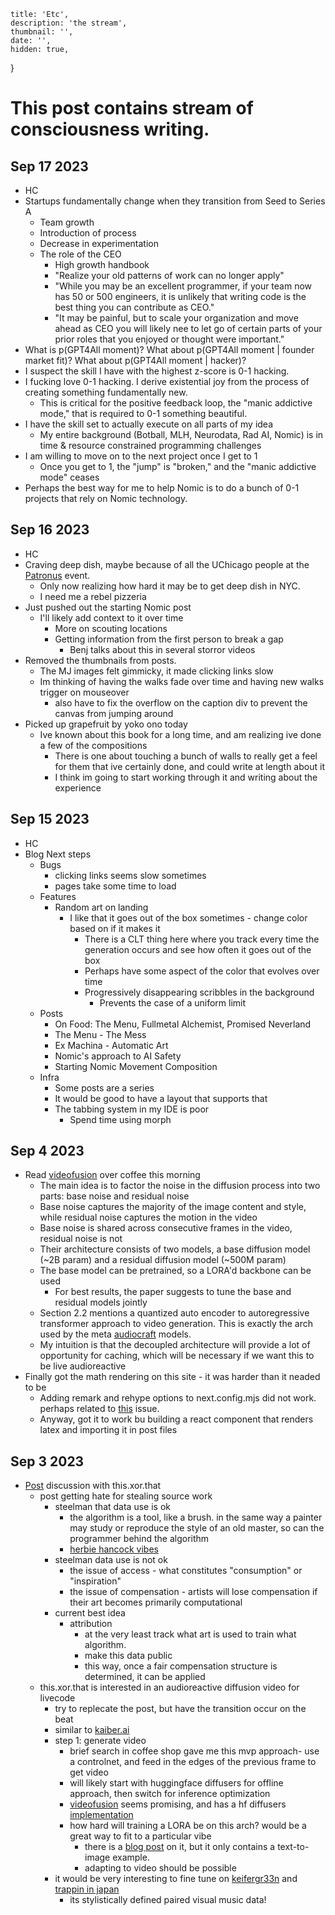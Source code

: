     title: 'Etc',
    description: 'the stream',
    thumbnail: '',
    date: '',
    hidden: true,
}

# This post contains stream of consciousness writing.

## Sep 17 2023
 - HC
 - Startups fundamentally change when they transition from Seed to Series A
    - Team growth
    - Introduction of process
    - Decrease in experimentation
    - The role of the CEO
       - High growth handbook
        - "Realize your old patterns of work can no longer apply"
        - "While you may be an excellent programmer, if your team now has 50 or 500 engineers, it is unlikely that writing code is the best thing you can contribute as CEO."
        - "It may be painful, but to scale your organization and move ahead as CEO you will likely nee to let go of certain parts of your prior roles that you enjoyed or thought were important."
 - What is p(GPT4All moment)? What about p(GPT4All moment | founder market fit)? What about p(GPT4All moment | hacker)?
 - I suspect the skill I have with the highest z-score is 0-1 hacking.
  - I fucking love 0-1 hacking. I derive existential joy from the process of creating something fundamentally new.
    - This is critical for the positive feedback loop, the "manic addictive mode," that is required to 0-1 something beautiful.
  - I have the skill set to actually execute on all parts of my idea
    - My entire background (Botball, MLH, Neurodata, Rad AI, Nomic) is in time & resource constrained programming challenges
  - I am willing to move on to the next project once I get to 1
    - Once you get to 1, the "jump" is "broken," and the "manic addictive mode" ceases
  - Perhaps the best way for me to help Nomic is to do a bunch of 0-1 projects that rely on Nomic technology.


## Sep 16 2023
 - HC
 - Craving deep dish, maybe because of all the UChicago people at the [Patronus](https://www.patronus.ai/) event.
    - Only now realizing how hard it may be to get deep dish in NYC.
    - I need me a rebel pizzeria
 - Just pushed out the starting Nomic post
    - I'll likely add context to it over time
        - More on scouting locations
        - Getting information from the first person to break a gap
            - Benj talks about this in several storror videos
  - Removed the thumbnails from posts.
    - The MJ images felt gimmicky, it made clicking links slow
    - Im thinking of having the walks fade over time and having new walks trigger on mouseover
        - also have to fix the overflow on the caption div to prevent the canvas from jumping around
  - Picked up grapefruit by yoko ono today
    - Ive known about this book for a long time, and am realizing ive done a few of the compositions
        - There is one about touching a bunch of walls to really get a feel for them that ive certainly done, and could write at length about it
        - I think im going to start working through it and writing about the experience

## Sep 15 2023
 - HC
 - Blog Next steps
    - Bugs
        - clicking links seems slow sometimes
        - pages take some time to load
    - Features
        - Random art on landing
            - I like that it goes out of the box sometimes - change color based on if it makes it
                - There is a CLT thing here where you track every time the generation occurs and see how often it goes out of the box
                - Perhaps have some aspect of the color that evolves over time
                - Progressively disappearing scribbles in the background
                    - Prevents the case of a uniform limit
    - Posts
        - On Food: The Menu, Fullmetal Alchemist, Promised Neverland
        - The Menu - The Mess
        - Ex Machina - Automatic Art
        - Nomic's approach to AI Safety
        - Starting Nomic Movement Composition
    - Infra
        - Some posts are a series
        - It would be good to have a layout that supports that
        - The tabbing system in my IDE is poor
            - Spend time using morph


## Sep 4 2023
 - Read [videofusion](https://arxiv.org/pdf/2303.08320.pdf) over coffee this morning
    - The main idea is to factor the noise in the diffusion process into two parts: base noise and residual noise
    - Base noise captures the majority of the image content and style, while residual noise captures the motion in the video
    - Base noise is shared across consecutive frames in the video, residual noise is not
    - Their architecture consists of two models, a base diffusion model (~2B param) and a residual diffusion model (~500M param)
    - The base model can be pretrained, so a LORA'd backbone can be used
        - For best results, the paper suggests to tune the base and residual models jointly
    - Section 2.2 mentions a quantized auto encoder to autoregressive transformer approach to video generation. This is exactly the arch used by the meta [audiocraft](https://github.com/facebookresearch/audiocraft) models.
    - My intuition is that the decoupled architecture will provide a lot of opportunity for caching, which will be necessary if we want this to be live audioreactive
 - Finally got the math rendering on this site - it was harder than it neaded to be
    - Adding remark and rehype options to next.config.mjs did not work. perhaps related to [this](https://github.com/remarkjs/remark-math/issues/71) issue.
    - Anyway, got it to work bu building a react component that renders latex and importing it in post files

## Sep 3 2023
 - [Post](https://www.instagram.com/reel/CwpmeMnIemI/) discussion with this.xor.that
    - post getting hate for stealing source work
        - steelman that data use is ok
            - the algorithm is a tool, like a brush. in the same way a painter may study or reproduce the style of an old master, so can the programmer behind the algorithm
            - [herbie hancock vibes](https://www.youtube.com/watch?v=n6QsusDS_8A)
        - steelman data use is not ok
            - the issue of access - what constitutes "consumption" or "inspiration"
            - the issue of compensation - artists will lose compensation if their art becomes primarily computational
        - current best idea
            - attribution
                - at the very least track what art is used to train what algorithm.
                - make this data public
                - this way, once a fair compensation structure is determined, it can be applied
    - this.xor.that is interested in an audioreactive diffusion video for livecode
        - try to replecate the post, but have the transition occur on the beat
        - similar to [kaiber.ai](https://kaiber.ai/)
        - step 1: generate video
            - brief search in coffee shop gave me this mvp approach- use a controlnet, and feed in the edges of the previous frame to get video
            - will likely start with huggingface diffusers for offline approach, then switch for inference optimization
            - [videofusion](https://arxiv.org/pdf/2303.08320.pdf) seems promising, and has a hf diffusers [implementation](https://huggingface.co/docs/diffusers/api/pipelines/text_to_video)
            - how hard will training a LORA be on this arch? would be a great way to fit to a particular vibe
                - there is a [blog post](https://huggingface.co/docs/diffusers/training/lora) on it, but it only contains a text-to-image example.
                - adapting to video should be possible
        - it would be very interesting to fine tune on [keifergr33n](https://www.youtube.com/watch?v=-rgjhBOOYGw) and [trappin in japan](https://www.youtube.com/watch?v=8JmJdUjCDBM)
            - its stylistically defined paired visual music data!

